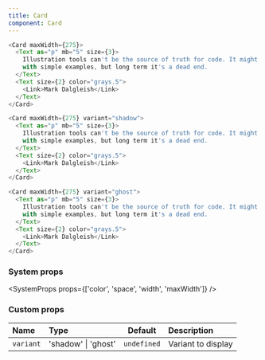 ```yaml
---
title: Card
component: Card
---
```


```js live=true
<Card maxWidth={275}>
  <Text as="p" mb="5" size={3}>
    Illustration tools can't be the source of truth for code. It might demo well
    with simple examples, but long term it's a dead end.
  </Text>
  <Text size={2} color="grays.5">
    <Link>Mark Dalgleish</Link>
  </Text>
</Card>
```

```js live=true
<Card maxWidth={275} variant="shadow">
  <Text as="p" mb="5" size={3}>
    Illustration tools can't be the source of truth for code. It might demo well
    with simple examples, but long term it's a dead end.
  </Text>
  <Text size={2} color="grays.5">
    <Link>Mark Dalgleish</Link>
  </Text>
</Card>
```

```js live=true
<Card maxWidth={275} variant="ghost">
  <Text as="p" mb="5" size={3}>
    Illustration tools can't be the source of truth for code. It might demo well
    with simple examples, but long term it's a dead end.
  </Text>
  <Text size={2} color="grays.5">
    <Link>Mark Dalgleish</Link>
  </Text>
</Card>
```

### System props

<SystemProps props={['color', 'space', 'width', 'maxWidth']} />

### Custom props

| Name      | Type                |   Default   | Description        |
| :-------- | :------------------ | :---------: | :----------------- |
| `variant` | 'shadow' \| 'ghost' | `undefined` | Variant to display |
